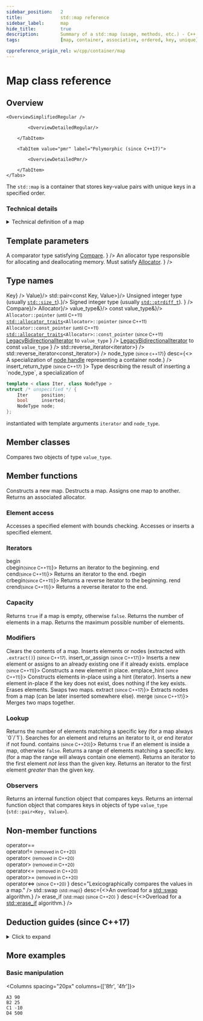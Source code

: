 ```yaml
---
sidebar_position:	2
title:				std::map reference
sidebar_label:		map
hide_title:			true
description:		Summary of a std::map (usage, methods, etc.) - C++ Language
tags:				[map, container, associative, ordered, key, unique]

cppreference_origin_rel: w/cpp/container/map
---
```



<!------------------ Codes ----------------->

<!-- Further Examples -->

<!-- Overview -->

<!-- Deduction Guides -->

<NotFinished />

# Map class reference

## Overview

<Tabs>
<TabItem value="simplified" label="Simplified (since C++98)" default>

	<OverviewSimplifiedRegular />

</TabItem>
<TabItem value="detailed" label="Detailed">
	<Tabs>
		<TabItem value="regular" label="Regular (since C++98)" default>

			<OverviewDetailedRegular/>

		</TabItem>

		<TabItem value="pmr" label="Polymorphic (since C++17)">

			<OverviewDetailedPmr/>

		</TabItem>
	</Tabs>
</TabItem>
</Tabs>

The `std::map` is a container that stores key-value pairs with unique keys in a specified order.

### Technical details

<details>
<summary>Technical definition of a map</summary>
<div>

`std::map` is a sorted associative container that contains key-value pairs with unique keys.
Keys are sorted by using the comparison function `Compare`. Search, removal,
and insertion operations have logarithmic complexity. Maps are usually implemented as red-black trees.

Everywhere the standard library uses the `Compare` requirements, uniqueness is determined by
using the equivalence relation. In imprecise terms, two objects `a` and `b` are considered equivalent
(not unique) if neither compares less than the other: `!comp(a, b) && !comp(b, a)`.

</div>
</details>

<ClassSummary name="map" namespaces="std" folder="map" headerName="map">

## Template parameters

<SymbolTable noTraits>
	<Symbol name="Key"		desc="The type of stored keys."/>
	<Symbol name="Value" 		desc="The type of stored values."/>
	<Symbol
			name="Compare"
			desc={<>
				A comparator type satisfying <a href="/docs/named_req/Compare">Compare</a>.
			</>}
		/>
	<Symbol
			name="Allocator"
			desc={<>
					An allocator type responsible for allocating and deallocating memory.
					Must satisfy <a href="/docs/named_req/Allocator">Allocator</a>.
				</>}
		/>
</SymbolTable>

## Type names

<SymbolTable>
	<Symbol pub name="key_type"				desc={<code>Key</code>} />
	<Symbol pub name="mapped_type" 		desc={<code>Value</code>}/>
	<Symbol pub name="value_type"			desc={<code>std::pair&lt;const Key, Value&gt;</code>}/>
	<Symbol pub name="size_type"			desc={<>Unsigned integer type (usually <code><a href="#">std::size_t</a></code>).</>}/>
	<Symbol pub
			name="difference_type"
			desc={<>
					Signed integer type (usually <code><a href="#">std::ptrdiff_t</a></code>).
			</>}
		/>
	<Symbol pub name="key_compare"				desc={<code>Compare</code>}/>
	<Symbol pub name="allocator_type" 				desc={<code>Allocator</code>}/>
	<Symbol pub name="reference"			desc={<code>value_type&</code>}/>
	<Symbol pub name="const_reference"				desc={<code>const value_type&</code>}/>
	<Symbol pub name="pointer">
		<code>Allocator::pointer</code> <small>(until C++11)</small>
		<br/>
		<code><a href="#">std::allocator_traits</a>&lt;Allocator&gt;::pointer</code> <small>(since C++11)</small>
	</Symbol>
	<Symbol pub name="const_pointer">
		<code>Allocator::const_pointer</code> <small>(until C++11)</small>
		<br/>
		<code><a href="#">std::allocator_traits</a>&lt;Allocator&gt;::const_pointer</code> <small>(since C++11)</small>
	</Symbol>
	<Symbol pub
			name="iterator"
			desc={<>
					<a href="/docs/named_req/LegacyBidirectionalIterator">LegacyBidirectionalIterator</a> to <code>value_type</code>
				</>}
		/>
	<Symbol pub
			name="const_iterator"
			desc={<>
					<a href="/docs/named_req/LegacyBidirectionalIterator">LegacyBidirectionalIterator</a> to const <code>value_type</code>
				</>}
		/>
	<Symbol pub
			name="reverse_iterator"
			desc={<code>std::reverse_iterator&lt;iterator&gt;</code>}
		/>
	<Symbol pub
			name="const_reverse_iterator"
			desc={<code>
					std::reverse_iterator&lt;const_iterator&gt;</code>}
		/>
	<Symbol pub
			name={<>node_type <small>(since c++17)</small></>}
			desc={<>
					A specialization of <a href="">node handle</a> representing a container node.</>}
		/>
<Symbol pub name={<> insert_return_type <small>(since C++17)</small> </>}>
Type describing the result of inserting a `node_type`, a specialization of

```cpp
template < class Iter, class NodeType >
struct /* unspecified */ {
    Iter     position;
    bool     inserted;
    NodeType node;
};
```
instantiated with template arguments `iterator` and `node_type`.
</Symbol>
</SymbolTable>

## Member classes

<SymbolTable>
	<Symbol pub autoLink name="value_compare">
		Compares two objects of type <code>value_type</code>.
	</Symbol>
</SymbolTable>

## Member functions

<SymbolTable>
	<Symbol pub autoLink linkName="constructor" name="(constructor)">
		Constructs a new map.
	</Symbol>
	<Symbol pub autoLink linkName="destructor" name="(destructor)">
		Destructs a map.
	</Symbol>
	<Symbol pub autoLink linkName="operator_assign" name="operator=">
		Assigns one map to another.
	</Symbol>
	<Symbol pub autoLink linkName="get_allocator" name="get_allocator">
		Returns an associated allocator.
	</Symbol>

</SymbolTable>

### Element access

<SymbolTable>
	<Symbol pub autoLink linkName="at" name="at">
		Accesses a specified element with bounds checking.
	</Symbol>
	<Symbol pub autoLink linkName="operator_subscript" name="operator[]">
		Accesses or inserts a specified element.
	</Symbol>
</SymbolTable>

### Iterators

<SymbolTable>
	<Symbol pub autoLink linkName="begin" name={<>begin<br/>cbegin<small>(since C++11)</small></>}>
		Returns an iterator to the beginning.
	</Symbol>
	<Symbol pub autoLink linkName="end" name={<>end<br/>cend<small>(since C++11)</small></>}>
		Returns an iterator to the end.
	</Symbol>
	<Symbol pub autoLink linkName="crbegin" name={<>rbegin<br/>crbegin<small>(since C++11)</small></>}>
		Returns a reverse iterator to the beginning.
	</Symbol>
	<Symbol pub autoLink linkName="crend" name={<>rend<br/>crend<small>(since C++11)</small></>}>
		Returns a reverse iterator to the end.
	</Symbol>
</SymbolTable>

### Capacity

<SymbolTable>
	<Symbol pub autoLink linkName="empty" name="empty">
		Returns <code>true</code> if a map is empty, otherwise <code>false</code>.
	</Symbol>
	<Symbol pub autoLink linkName="size" name="size">
		Returns the number of elements in a map.
	</Symbol>
	<Symbol pub autoLink linkName="max_size" name="max_size">
		Returns the maximum possible number of elements.
	</Symbol>
</SymbolTable>

### Modifiers

<SymbolTable>
	<Symbol pub autoLink linkName="clear" name="clear">
		Clears the contents of a map.
	</Symbol>
	<Symbol pub autoLink linkName="insert" name="insert">
		Inserts elements or nodes (extracted with <code>.extract()</code>) <small>(since C++17)</small>.
	</Symbol>
	<Symbol pub autoLink linkName="insert_or_assign" name={<>insert_or_assign <small>(since C++17)</small></>}>
		Inserts a new element or assigns to an already existing one if it already exists.
	</Symbol>
	<Symbol pub autoLink linkName="emplace" name={<>emplace <small>(since C++11)</small></>}>
		Constructs a new element in place.
	</Symbol>
	<Symbol pub autoLink linkName="emplace_hint" name={<>emplace_hint <small>(since C++11)</small></>}>
		Constructs elements in-place using a hint (iterator).
	</Symbol>
	<Symbol pub autoLink linkName="try_emplace" name="try_emplace">
		Inserts a new element in-place if the key does not exist, does nothing if the key exists.
	</Symbol>
	<Symbol pub autoLink linkName="erase" name="erase">
		Erases elements.
	</Symbol>
	<Symbol pub autoLink linkName="swap" name="swap">
		Swaps two maps.
	</Symbol>
	<Symbol pub autoLink linkName="extract" name={<>extract <small>(since C++17)</small></>}>
		Extracts nodes from a map (can be later inserted somewhere else).
	</Symbol>
	<Symbol pub autoLink linkName="merge" name={<>merge <small>(since C++17)</small></>}>
		Merges two maps together.
	</Symbol>
</SymbolTable>

### Lookup

<SymbolTable>
	<Symbol pub autoLink linkName="count" name="count">
		Returns the number of elements matching a specific key (for a map always `0`/`1`).
	</Symbol>
	<Symbol pub autoLink linkName="find" name="find">
		Searches for an element and returns an iterator to it, or end iterator if not found.
	</Symbol>
	<Symbol pub autoLink linkName="contains" name={<>contains <small>(since C++20)</small></>}>
		Returns <code>true</code> if an element is inside a map, otherwise <code>false</code>.
	</Symbol>
	<Symbol pub autoLink linkName="equal_range" name="equal_range">
		Returns a range of elements matching a specific key. (for a map the range will always contain one element).
	</Symbol>
	<Symbol pub autoLink linkName="lower_bound" name="lower_bound">
		Returns an iterator to the first element <i>not less</i> than the given key.
	</Symbol>
	<Symbol pub autoLink linkName="upper_bound" name="upper_bound">
		Returns an iterator to the first element <i>greater</i> than the given key.
	</Symbol>
</SymbolTable>

### Observers

<SymbolTable>
	<Symbol pub autoLink linkName="Key_comp" name="key_comp">
		Returns an internal function object that compares keys.
	</Symbol>
	<Symbol pub autoLink linkName="value_comp" name="value_comp">
		Returns an internal function object that compares keys in objects of type <code>value_type</code> (<code>std::pair&lt;Key, Value&gt;</code>).
	</Symbol>
</SymbolTable>

## Non-member functions

<SymbolTable noTraits>
	<Symbol name={<>
				operator==<br/>
				operator!= <small>(removed in C++20)</small><br/>
				operator&lt; <small>(removed in C++20)</small><br/>
				operator&gt; <small>(removed in C++20)</small><br/>
				operator&lt;= <small>(removed in C++20)</small><br/>
				operator&gt;= <small>(removed in C++20)</small><br/>
				operator&lt;=&gt; <small>(since C++20) </small>
			</>}
			desc="Lexicographically compares the values in a map."
		/>
	<Symbol name={<>std::swap <small>(std::map)</small></>}
			desc={<>An overload for a <a href="#">std::swap</a> algorithm.</>}
		/>
	<Symbol name={<>
				erase_if <small>(std::map) (since C++20)</small>
			</>}
			desc={<>Overload for a <a href="#">std::erase_if</a> algorithm.</>}
		/>
</SymbolTable>

</ClassSummary>

## Deduction guides (since C++17)
<details>
<summary>Click to expand</summary>
<div>
	<DeductionGuides />
</div>
</details>

## More examples

### Basic manipulation

<Columns spacing="20px" columns={['8fr', '4fr']}>
<div>

<CustomCodeBlock withTitle>
	<FurtherExampleCreateInsertChangePrint />
</CustomCodeBlock>

</div>
<div>

```plaintext title="Result"
A3 90
B2 25
C1 -10
D4 500
```
</div>
</Columns>
